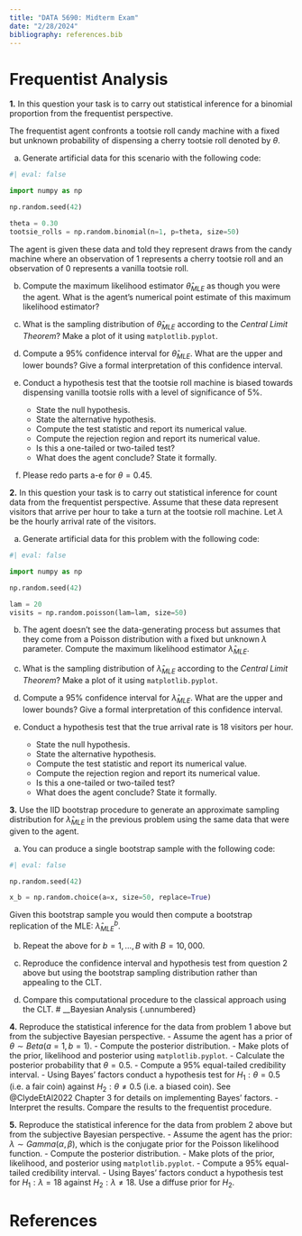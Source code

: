 ```yaml
---
title: "DATA 5690: Midterm Exam"
date: "2/28/2024"
bibliography: references.bib
---
```


# __Frequentist Analysis__ {.unnumbered}

__1.__ In this question your task is to carry out statistical inference for a binomial proportion from the frequentist perspective.

The frequentist agent confronts a tootsie roll candy machine with a fixed but unknown probability of dispensing a cherry tootsie roll denoted by $\theta$.

a. Generate artificial data for this scenario with the following code:

```python
#| eval: false

import numpy as np

np.random.seed(42)

theta = 0.30
tootsie_rolls = np.random.binomial(n=1, p=theta, size=50)
```

The agent is given these data and told they represent draws from the candy machine where an observation of $1$ represents a cherry tootsie roll and an observation of $0$ represents a vanilla tootsie roll. 

b. Compute the maximum likelihood estimator $\hat{\theta}_{MLE}$ as though you were the agent. What is the agent's numerical point estimate of this maximum likelihood estimator?

c. What is the sampling distribution of $\hat{\theta}_{MLE}$ according to the _Central Limit Theorem_? Make a plot of it using `matplotlib.pyplot`. 

d. Compute a $95\%$ confidence interval for $\hat{\theta}_{MLE}$. What are the upper and lower bounds? Give a formal interpretation of this confidence interval.

e. Conduct a hypothesis test that the tootsie roll machine is biased towards dispensing vanilla tootsie rolls with a level of significance of $5\%$.
   - State the null hypothesis.
   - State the alternative hypothesis.
   - Compute the test statistic and report its numerical value.
   - Compute the rejection region and report its numerical value.
   - Is this a one-tailed or two-tailed test?
   - What does the agent conclude? State it formally.

f. Please redo parts a-e for $\theta = 0.45$. 


__2.__ In this question your task is to carry out statistical inference for count data from the frequentist perspective. Assume that these data represent visitors that arrive per hour to take a turn at the tootsie roll machine. Let $\lambda$ be the hourly arrival rate of the visitors. 

a. Generate artificial data for this problem with the following code: 

```python
#| eval: false

import numpy as np

np.random.seed(42)

lam = 20
visits = np.random.poisson(lam=lam, size=50)
```

b. The agent doesn't see the data-generating process but assumes that they come from a Poisson distribution with a fixed but unknown $\lambda$ parameter. Compute the maximum likelihood estimator $\hat{\lambda}_{MLE}$. 

c. What is the sampling distribution of $\hat{\lambda}_{MLE}$ according to the _Central Limit Theorem_? Make a plot of it using `matplotlib.pyplot`. 

d. Compute a $95\%$ confidence interval for $\hat{\lambda}_{MLE}$. What are the upper and lower bounds? Give a formal interpretation of this confidence interval.

e. Conduct a hypothesis test that the true arrival rate is 18 visitors per hour.  
   - State the null hypothesis.
   - State the alternative hypothesis.
   - Compute the test statistic and report its numerical value.
   - Compute the rejection region and report its numerical value.
   - Is this a one-tailed or two-tailed test?
   - What does the agent conclude? State it formally.

__3.__ Use the IID bootstrap procedure to generate an approximate sampling distribution for $\hat{\lambda}_{MLE}$ in the previous problem using the same data that were given to the agent.  

a. You can produce a single bootstrap sample with the following code: 

```python
#| eval: false

np.random.seed(42)

x_b = np.random.choice(a=x, size=50, replace=True)
```

Given this bootstrap sample you would then compute a bootstrap replication of the MLE: $\hat{\lambda}^{b}_{MLE}$.

b. Repeat the above for $b = 1, \ldots, B$ with $B = 10,000$. 

c. Reproduce the confidence interval and hypothesis test from question 2 above but using the bootstrap sampling distribution rather than appealing to the CLT.

d. Compare this computational procedure to the classical approach using the CLT. 
# __Bayesian Analysis {.unnumbered}

__4.__ Reproduce the statistical inference for the data from problem 1 above but from the subjective Bayesian perspective. 
	- Assume the agent has a prior of $\theta \sim Beta(a=1, b=1)$.
	- Compute the posterior distribution.
	- Make plots of the prior, likelihood and posterior using `matplotlib.pyplot`. 
	- Calculate the posterior probability that $\theta = 0.5$. 
	- Compute a $95\%$ equal-tailed credibility interval.
	- Using Bayes' factors conduct a hypothesis test for $H_{1}: \theta = 0.5$ (i.e. a fair coin) against $H_{2}: \theta \ne 0.5$ (i.e. a biased coin). See @ClydeEtAl2022 Chapter 3 for details on implementing Bayes' factors. 
	- Interpret the results. Compare the results to the frequentist procedure. 

__5.__ Reproduce the statistical inference for the data from problem 2 above but from the subjective Bayesian perspective. 
	- Assume the agent has the prior: $\lambda \sim Gamma(\alpha, \beta)$, which is the conjugate prior for the Poisson likelihood function.
	- Compute the posterior distribution. 
	- Make plots of the prior, likelihood, and posterior using `matplotlib.pyplot`.
	- Compute a $95\%$ equal-tailed credibility interval. 
	- Using Bayes' factors conduct a hypothesis test for $H_{1}: \lambda = 18$ against $H_{2}: \lambda \ne 18$. Use a diffuse prior for $H_{2}$.

\newpage

# References
